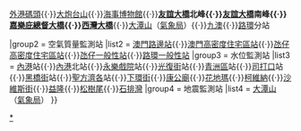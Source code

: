 {{Navbox
|name  = 澳門氣象局監測網絡
|title = 澳門[[地球物理暨氣象局]]監測網絡
|bodyclass = hlist hlist-hyphen
|state = uncollapsed

|group1 = 氣象監測站
|list1  = [[紀念孫中山市政公園]]{{·}}[[外港碼頭]]{{·}}[[大炮台山]]{{·}}[[海事博物館 (澳門)|海事博物館]]{{·}}'''[[澳門友誼大橋|友誼大橋]]北峰{{·}}[[澳門友誼大橋|友誼大橋]]南峰{{·}}[[嘉樂庇總督大橋]]{{·}}[[西灣大橋]]'''{{·}}[[大潭山]]（[[地球物理暨氣象局|氣象局]]）{{·}}[[九澳]]{{·}}[[路環]]分站

|group2 = 空氣質量監測站
|list2  = [[水井斜巷|澳門路邊站]]{{·}}[[澳北電站|澳門高密度住宅區站]]{{·}}[[氹仔中央公園|氹仔高密度住宅區站]]{{·}}[[地球物理暨氣象局|氹仔一般性站]]{{·}}[[聯生變電站|路環一般性站]]
|group3 = 水位監測站
|list3  = [[澳門內港碼頭|內港]]站{{·}}[[澳門內港碼頭|內港]]北站{{·}}[[永樂戲院]]站{{·}}[[光復街]]站{{·}}[[青洲 (澳門)|青洲區]]站{{·}}[[司打口]]站{{·}}[[黑橋街]]站{{·}}[[聖方濟各]]站{{·}}[[下環街]]{{·}}[[康公廟]]{{·}}[[花地瑪]]{{·}}[[柯維納]]{{·}}[[沙維斯街]]{{·}}[[益隆]]{{·}}[[松樹尾]]{{·}}[[石排灣 (澳門)|石排灣]]
|group4 = 地震監測站
|list4  = [[大潭山]]（[[地球物理暨氣象局|氣象局]]）
}}
<noinclude>[[Category:澳門氣象局|*]]</noinclude>